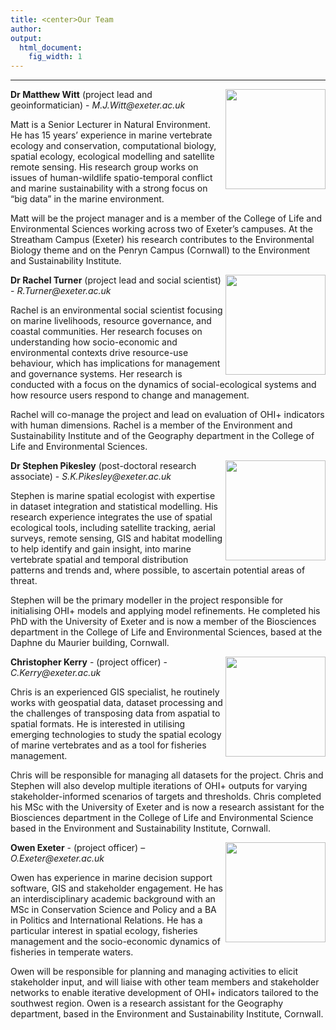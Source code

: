 ```yaml
---
title: <center>Our Team
author:  
output:
  html_document:
    fig_width: 1
---
```


<!--- please update--->

----

<img align="right" src="images/profile_matt.jpg" width="160px">
**Dr Matthew Witt** (project lead and geoinformatician) - _M.J.Witt@exeter.ac.uk_

Matt is a Senior Lecturer in Natural Environment. He has 15 years’ experience in marine vertebrate ecology and conservation, computational biology, spatial ecology, ecological modelling and satellite remote sensing. His research group works on issues of human-wildlife spatio-temporal conflict and marine sustainability with a strong focus on “big data” in the marine environment. 

Matt will be the project manager and is a member of the College of Life and Environmental Sciences working across two of Exeter's campuses. At the Streatham Campus (Exeter) his research contributes to the Environmental Biology theme and on the Penryn Campus (Cornwall) to the Environment and Sustainability Institute.


<img align="right" src="images/profile_Rachel2.jpg" width="160px">
**Dr Rachel Turner** (project lead and social scientist) - _R.Turner@exeter.ac.uk_

Rachel is an environmental social scientist focusing on marine livelihoods, resource governance, and coastal communities. Her research focuses on understanding how socio-economic and environmental contexts drive resource-use behaviour, which has implications for management and governance systems. Her research is conducted with a focus on the dynamics of social-ecological systems and how resource users respond to change and management. 

Rachel will co-manage the project and lead on evaluation of OHI+ indicators with human dimensions. Rachel is a member of the Environment and Sustainability Institute and of the Geography department in the College of Life and Environmental Sciences.

<img align="right" src="images/profile_Stephen.jpg" width="160px">
**Dr Stephen Pikesley** (post-doctoral research associate) - _S.K.Pikesley@exeter.ac.uk_

Stephen is marine spatial ecologist with expertise in dataset integration and statistical modelling. His research experience integrates the use of spatial ecological tools, including satellite tracking, aerial surveys, remote sensing, GIS and habitat modelling to help identify and gain insight, into marine vertebrate spatial and temporal distribution patterns and trends and, where possible, to ascertain potential areas of threat.

Stephen will be the primary modeller in the project responsible for initialising OHI+ models and applying model refinements. He completed his PhD with the University of Exeter and is now a member of the Biosciences department in the College of Life and Environmental Sciences, based at the Daphne du Maurier building, Cornwall.

<img align="right" src="images/profile_Chris.JPG" width="160px">
**Christopher Kerry** - (project officer) - _C.Kerry@exeter.ac.uk_

Chris is an experienced GIS specialist, he routinely works with geospatial data, dataset processing and the challenges of transposing data from aspatial to spatial formats. He is interested in utilising emerging technologies to study the spatial ecology of marine vertebrates and as a tool for fisheries management.

Chris will be responsible for managing all datasets for the project. Chris and Stephen will also develop multiple iterations of OHI+ outputs for varying stakeholder-informed scenarios of targets and thresholds.
Chris completed his MSc with the University of Exeter and is now a research assistant for the Biosciences department in the College of Life and Environmental Science based in the Environment and Sustainability Institute, Cornwall.


<img align="right" src="images/profile_Owen.jpg" width="160px">
**Owen Exeter** - (project officer) – _O.Exeter@exeter.ac.uk_

Owen has experience in marine decision support software, GIS and stakeholder engagement. He has an interdisciplinary academic background with an MSc in Conservation Science and Policy and a BA in Politics and International Relations. He has a particular interest in spatial ecology, fisheries management and the socio-economic dynamics of fisheries in temperate waters.

Owen will be responsible for planning and managing activities to elicit stakeholder input, and will liaise with other team members and stakeholder networks to enable iterative development of OHI+ indicators tailored to the southwest region. Owen is a research assistant for the Geography department, based in the Environment and Sustainability Institute, Cornwall.














